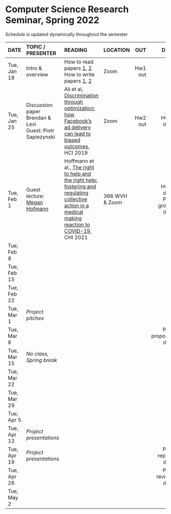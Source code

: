 <h1> Computer Science Research Seminar, Spring 2022 </h1>
Schedule is updated dynamically throughout the semester
</br>

<font size="3">

| DATE        | TOPIC / PRESENTER |READING           |LOCATION |      OUT |        DUE |
| ---------   |:-----------------|:---------------------------|:--------| --------:| ----------:|
| Tue, Jan 18 | Intro & overview |  How to read papers [1](https://dl.acm.org/citation.cfm?id=1595493), [2](https://dl.acm.org/citation.cfm?id=1273458)<br>How to write papers [1](https://homes.cs.washington.edu/~mernst/advice/write-technical-paper.html), [2](https://www.nature.com/articles/d41586-019-02918-5)       | Zoom |  Hw1 out |            |
| Tue, Jan 25 | Discussion paper</br>Brendan & Levi</br>Guest: Piotr Sapiezynski |  Ali et al, [Discrimination through optimization: how Facebook's ad delivery can lead to biased outcomes](https://dl.acm.org/doi/abs/10.1145/3359301), HCI 2019          | Zoom       |  Hw2 out | Hw1 due    |
| Tue, Feb 1  | Guest lecture:</br>[Megan Hofmann](https://www.megan-hofmann.com) |  Hoffmann et al., [The right to help and the right help: fostering and regulating collective action in a medical making reaction to COVID-19](https://dl.acm.org/doi/10.1145/3411764.3445707), CHI 2021   |  366 WVH</br>& Zoom  |          |  Hw2 due</br>Proj group due   |
| Tue, Feb 8  |                  |            |            |          |            |
| Tue, Feb 15 |                  |            |            |          |            |
| Tue, Feb 22 |                  |            |            |          |            |
| Tue, Mar 1  |  *Project pitches*  |         |            |          |            |
| Tue, Mar 8  |                  |            |            |          | Proj proposal due |
| Tue, Mar 15 | *No class, Spring break* |    |            |          |            |
| Tue, Mar 22 |                  |            |            |          |            |
| Tue, Mar 29 |                  |            |            |          |            |
| Tue, Apr 5  |                  |            |            |          |            |
| Tue, Apr 12 | *Project presentations*  |    |            |          |            |
| Tue, Apr 19 | *Project presentations*  |    |            |          | Proj report due |
| Tue, Apr 26 |                  |            |            |          | Proj review due           |
| Tue, May 2  |                  |            |            |          |            |
</font>







